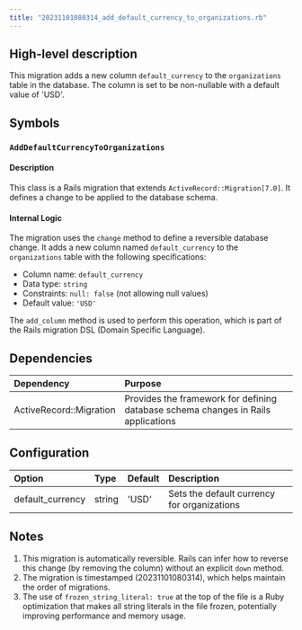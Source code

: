 ```yaml
---
title: "20231101080314_add_default_currency_to_organizations.rb"
---
```


## High-level description
This migration adds a new column `default_currency` to the `organizations` table in the database. The column is set to be non-nullable with a default value of 'USD'.

## Symbols

### `AddDefaultCurrencyToOrganizations`
#### Description
This class is a Rails migration that extends `ActiveRecord::Migration[7.0]`. It defines a change to be applied to the database schema.

#### Internal Logic
The migration uses the `change` method to define a reversible database change. It adds a new column named `default_currency` to the `organizations` table with the following specifications:
- Column name: `default_currency`
- Data type: `string`
- Constraints: `null: false` (not allowing null values)
- Default value: `'USD'`

The `add_column` method is used to perform this operation, which is part of the Rails migration DSL (Domain Specific Language).

## Dependencies
| Dependency | Purpose |
|:-----------|:--------|
| ActiveRecord::Migration | Provides the framework for defining database schema changes in Rails applications |

## Configuration
| Option | Type | Default | Description |
|:-------|:-----|:--------|:------------|
| default_currency | string | 'USD' | Sets the default currency for organizations |

## Notes
1. This migration is automatically reversible. Rails can infer how to reverse this change (by removing the column) without an explicit `down` method.
2. The migration is timestamped (20231101080314), which helps maintain the order of migrations.
3. The use of `frozen_string_literal: true` at the top of the file is a Ruby optimization that makes all string literals in the file frozen, potentially improving performance and memory usage.